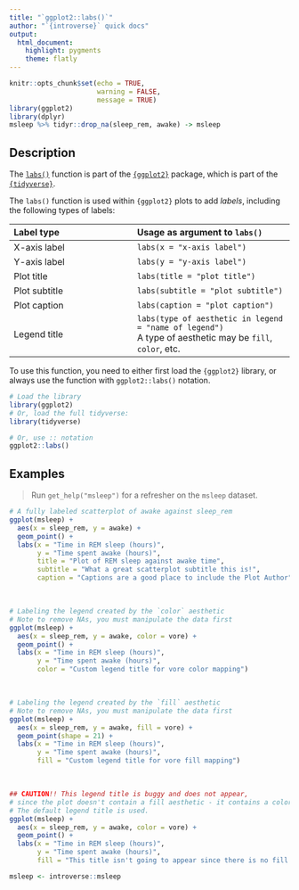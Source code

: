 ```yaml
---
title: "`ggplot2::labs()`"
author: "`{introverse}` quick docs"
output: 
  html_document:
    highlight: pygments
    theme: flatly
---
```



```r
knitr::opts_chunk$set(echo = TRUE, 
                      warning = FALSE, 
                      message = TRUE)
library(ggplot2)
library(dplyr)
msleep %>% tidyr::drop_na(sleep_rem, awake) -> msleep
```


## Description

The [`labs()`](https://ggplot2.tidyverse.org/reference/labs.html) function is part of the [`{ggplot2}`](https://ggplot2.tidyverse.org/) package, which is part of the [`{tidyverse}`](https://www.tidyverse.org/).

The `labs()` function is used within `{ggplot2}` plots to add _labels_, including the following types of labels:


| Label type | Usage as argument to `labs()` |
|:----------|:-------------|
| X-axis label | `labs(x = "x-axis label")` |
| Y-axis label | `labs(y = "y-axis label")` |
| Plot title | `labs(title = "plot title")` |
| Plot subtitle | `labs(subtitle = "plot subtitle")` |
| Plot caption | `labs(caption = "plot caption")` |
| Legend title | `labs(type of aesthetic in legend = "name of legend")` <br> A type of aesthetic may be `fill`, `color`, etc. |



<!-- Add the following if the topic is a function that does NOT come with base R, and uncomment/fill in the subsequent multiline HTML comment: -->
To use this function, you need to either first load the `{ggplot2}` library, or always use the function with `ggplot2::labs()` notation.

```r
# Load the library
library(ggplot2)
# Or, load the full tidyverse:
library(tidyverse)

# Or, use :: notation
ggplot2::labs()
```



## Examples

> Run `get_help("msleep")` for a refresher on the `msleep` dataset.

```r
# A fully labeled scatterplot of awake against sleep_rem
ggplot(msleep) + 
  aes(x = sleep_rem, y = awake) + 
  geom_point() +
  labs(x = "Time in REM sleep (hours)",
       y = "Time spent awake (hours)",
       title = "Plot of REM sleep against awake time",
       subtitle = "What a great scatterplot subtitle this is!",
       caption = "Captions are a good place to include the Plot Author")
```

<br>

```r
# Labeling the legend created by the `color` aesthetic
# Note to remove NAs, you must manipulate the data first
ggplot(msleep) + 
  aes(x = sleep_rem, y = awake, color = vore) + 
  geom_point() +
  labs(x = "Time in REM sleep (hours)",
       y = "Time spent awake (hours)",
       color = "Custom legend title for vore color mapping")
```

<br>


```r
# Labeling the legend created by the `fill` aesthetic
# Note to remove NAs, you must manipulate the data first
ggplot(msleep) + 
  aes(x = sleep_rem, y = awake, fill = vore) + 
  geom_point(shape = 21) +
  labs(x = "Time in REM sleep (hours)",
       y = "Time spent awake (hours)",
       fill = "Custom legend title for vore fill mapping")
```


<br>

```r
## CAUTION!! This legend title is buggy and does not appear,
# since the plot doesn't contain a fill aesthetic - it contains a color
# The default legend title is used.
ggplot(msleep) + 
  aes(x = sleep_rem, y = awake, color = vore) + 
  geom_point() +
  labs(x = "Time in REM sleep (hours)",
       y = "Time spent awake (hours)",
       fill = "This title isn't going to appear since there is no fill aes")
```


```r
msleep <- introverse::msleep
```